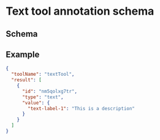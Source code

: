 

# Text tool annotation schema

## Schema

<JsonSchemaTable schema={jsonschema} />

## Example

```json
{
  "toolName": "textTool",
  "result": [
    {
      "id": "nm5qolxg7tr",
      "type": "text",
      "value": {
        "text-label-1": "This is a description"
      }
    }
  ]
}
```